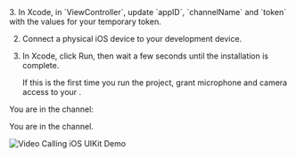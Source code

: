 <PlatformWrapper platform="ios">
3.  In Xcode, in `ViewController`, update `appID`, `channelName` and `token` with the values for your temporary token.

2.  Connect a physical iOS device to your development device.

3.  In Xcode, click Run, then wait a few seconds until the installation is complete.

    If this is the first time you run the project, grant microphone and camera access to your <Vpl k="CLIENT" />.

You are in the channel:

You are in the channel.

![Video Calling iOS UIKit Demo](/images/video-calling/video-uikit-demo-ios.png)

</PlatformWrapper>
